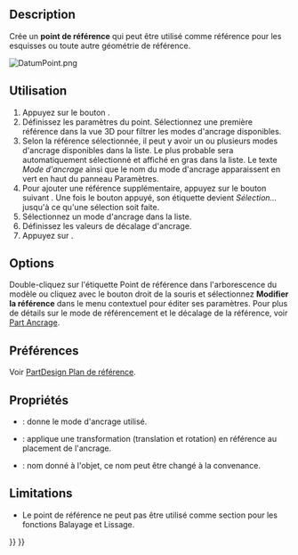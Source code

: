 <languages/>

{{Docnav/fr
|[[PartDesign_Line/fr|Ligne de référence]]
|[[PartDesign_CoordinateSystem/fr|Système de coordonnées]]
|[[PartDesign_Workbench/fr|Atelier PartDesign]]
|IconL=PartDesign_Line.svg‎
|IconR=PartDesign_CoordinateSystem.svg
|IconC=Workbench_PartDesign.svg
}}

{{GuiCommand/fr
|Name=PartDesign Point
|Name/fr=PartDesign Point de référence
|MenuLocation=PartDesign → Créer une référence → Point de référence
|Workbenches=[[PartDesign_Workbench/fr|PartDesign]]
|Version=0.17
|SeeAlso=[[PartDesign_Line/fr|PartDesign Droite de référence]], [[PartDesign_Plane/fr|PartDesign Plan de référence]]
}}

==Description==

Crée un '''point de référence''' qui peut être utilisé comme référence pour les esquisses ou toute autre géométrie de référence.

[[File:DatumPoint.png]]
{{Caption|Un point de référence attaché à une sphère avec un décalage d'ancrage de {{Value|2}} dans la direction Z.}}

<span id="Usage"></span>
==Utilisation==

# Appuyez sur le bouton {{Button|[[Image:PartDesign_Point.svg|24px]] '''Point de référence'''}} .
# Définissez les paramètres du point. Sélectionnez une première référence dans la vue 3D pour filtrer les modes d'ancrage disponibles.
# Selon la référence sélectionnée, il peut y avoir un ou plusieurs modes d'ancrage disponibles dans la liste. Le plus probable sera automatiquement sélectionné et affiché en gras dans la liste. Le texte ''Mode d'ancrage'' ainsi que le nom du mode d'ancrage apparaissent en vert en haut du panneau Paramètres.
# Pour ajouter une référence supplémentaire, appuyez sur le bouton suivant {{Button|Référence}}. Une fois le bouton appuyé, son étiquette devient ''Sélection...'' jusqu'à ce qu'une sélection soit faite.
# Sélectionnez un mode d'ancrage dans la liste.
# Définissez les valeurs de décalage d'ancrage.
# Appuyez sur {{KEY|OK}}.

==Options==

Double-cliquez sur l'étiquette Point de référence dans l'arborescence du modèle ou cliquez avec le bouton droit de la souris et sélectionnez '''Modifier la référence''' dans le menu contextuel pour éditer ses paramètres. Pour plus de détails sur le mode de référencement et le décalage de la référence, voir [[Part_EditAttachment/fr|Part Ancrage]].

<span id="Preferences"></span>
==Préférences==

Voir [[PartDesign_Plane/fr#Préférences|PartDesign Plan de référence]].

<span id="Properties"></span>
==Propriétés==

* {{PropertyData|MapMode}}: donne le mode d'ancrage utilisé.
* {{PropertyData|Attachment Offset}}: applique une transformation (translation et rotation) en référence au placement de l'ancrage.
* {{PropertyData|Label}}: nom donné à l'objet, ce nom peut être changé à la convenance.

==Limitations==

* Le point de référence ne peut pas être utilisé comme section pour les fonctions Balayage et Lissage.


{{Docnav/fr
|[[PartDesign_Line/fr|Ligne de référence]]
|[[PartDesign_CoordinateSystem/fr|Système de coordonnées]]
|[[PartDesign_Workbench/fr|Atelier PartDesign]]
|IconL=PartDesign_Line.svg‎
|IconR=PartDesign_CoordinateSystem.svg
|IconC=Workbench_PartDesign.svg
}}

{{PartDesign Tools navi{{#translation:}}}}
{{Userdocnavi{{#translation:}}}}